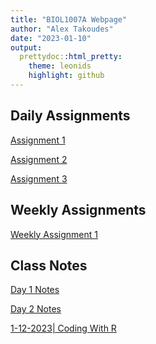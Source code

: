 ```yaml
---
title: "BIOL1007A Webpage"
author: "Alex Takoudes"
date: "2023-01-10"
output:
  prettydoc::html_pretty:
    theme: leonids
    highlight: github
---
```


## Daily Assignments

[Assignment 1](Assignment1.html)

[Assignment 2](Assignment2.html)

[Assignment 3](Assignment3.html)

## Weekly Assignments

[Weekly Assignment 1](Weekly_assignment1.html)

## Class Notes

[Day 1 Notes](Day1Notes.html)

[Day 2 Notes](Day2Notes.html)

[1-12-2023| Coding With R](Coding_with_R.html)